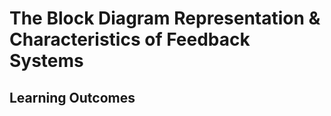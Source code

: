 # The Block Diagram Representation \& Characteristics of Feedback Systems

## Learning Outcomes {.unnumbered}